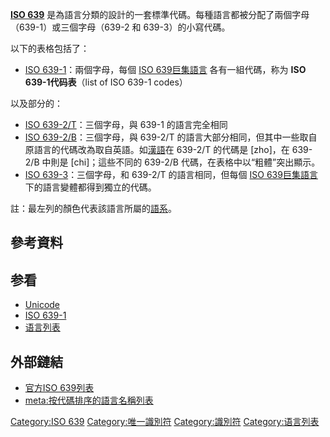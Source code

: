 {{NoteTA
|G1 = Country
|G2 = IT
|1 = zh-hans:代码; zh-hant:代碼;
}}
{{Special characters}}

'''[[ISO_639|ISO 639]]''' 是為語言分類的設計的一套標準代碼。每種語言都被分配了兩個字母（639-1）或三個字母（639-2 和 639-3）的小寫代碼。

以下的表格包括了：
* [[ISO_639-1|ISO 639-1]]：兩個字母，每個 [[ISO_639巨集語言|ISO 639巨集語言]] 各有一組代碼，称为 '''ISO 639-1代码表'''（list of ISO 639-1 codes）
以及部分的：
* [[ISO_639-2|ISO 639-2/T]]：三個字母，與 639-1 的語言完全相同
* [[ISO_639-2|ISO 639-2/B]]：三個字母，與 639-2/T 的語言大部分相同，但其中一些取自原語言的代碼改為取自英語。如[[漢語|漢語]]在 639-2/T 的代碼是 [zho]，在 639-2/B 中則是 [chi]；這些不同的 639-2/B 代碼，在表格中以“粗體”突出顯示。
* [[ISO_639-3|ISO 639-3]]：三個字母，和 639-2/T 的語言相同，但每個 [[ISO_639巨集語言|ISO 639巨集語言]] 下的語言變體都得到獨立的代碼。
註：最左列的顏色代表該語言所屬的[[語系|語系]]。
{{ISO 639-1 code}}

== 參考資料 ==
{{reflist}}

== 参看 ==
* [[Unicode|Unicode]]
* [[ISO_639-1|ISO 639-1]]
* [[语言列表|语言列表]]

== 外部鏈結 ==
{{wikiversity|ISO 639-1 language matrix}}
* [https://www.loc.gov/standards/iso639-2/php/English_list.php 官方ISO 639列表]{{Wayback|url=https://www.loc.gov/standards/iso639-2/php/English_list.php |date=20190626164128 }}
* [[meta:Template:List_of_language_names_ordered_by_code|meta:按代碼排序的語言名稱列表]]

{{Footer ISO 639}}

[[Category:ISO_639|Category:ISO 639]]
[[Category:唯一識別符|Category:唯一識別符]]
[[Category:識別符|Category:識別符]]
[[Category:语言列表|Category:语言列表]]